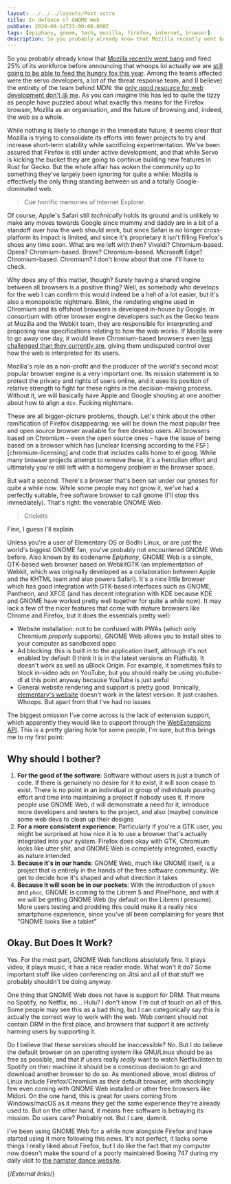 ```yaml
---
layout: ../../../layouts/Post.astro
title: In defence of GNOME Web
pubDate: 2020-08-14T23:00:00.000Z
tags: [epiphany, gnome, tech, mozilla, firefox, internet, browser]
description: So you probably already know that Mozilla recently went bang and fired 25% of its workforce before announcing that whoops lol actually we are still going to be able to feed the hungry fox this year…
---
```


So you probably already know that [Mozilla recently went bang][mozilla-went-bang] and fired 25% of its workforce before announcing that whoops lol actually we are [still going to be able to feed the hungry fox this year][mozilla-google-search]. Among the teams affected were the servo developers, a lot of the threat response team, and (I believe) the entirety of the team behind MDN: the [only good resource for web development don't @ me][mdn]. As you can imagine this has led to quite the tizzy as people have puzzled about what exactly this means for the Firefox browser, Mozilla as an organisation, and the future of browsing and, indeed, the web as a whole.

While nothing is likely to change in the immediate future, it seems clear that Mozilla is trying to consolidate its efforts into fewer projects to try and increase short-term stability while sacrificing experimentation. We've been assured that Firefox is still under active development, and that while Servo is kicking the bucket they are going to continue building new features in Rust for Gecko. But the whole affair has woken the community up to something they've largely been ignoring for quite a while: Mozilla is effectively the only thing standing between us and a totally Google-dominated web.

> Cue horrific memories of Internet Explorer.

Of course, Apple's Safari still _technically_ holds its ground and is unlikely to make any moves towards Google since mummy and daddy are in a bit of a standoff over how the web should work, but since Safari is no longer cross-platform its impact is limited, and since it's proprietary it isn't filling Firefox's shoes any time soon. What are we left with then? Vivaldi? Chromium-based. Opera? Chromium-based. Brave? Chromium-based. Microsoft Edge? Chromium-based. Chromium? I don't know about that one. I'll have to check.

Why does any of this matter, though? Surely having a shared engine between all browsers is a positive thing? Well, as somebody who develops for the web I can confirm this would indeed be a hell of a lot easier, but it's also a monopolistic nightmare. Blink, the rendering engine used in Chromium and its offshoot browsers is developed in-house by Google. In consortium with other browser engine developers such as the Gecko team at Mozilla and the Webkit team, they are responsible for interpreting and proposing new specifications relating to how the web works. If Mozilla were to go away one day, it would leave Chromium-based browsers even [less challenged than they currently are][chromium-unchallenged], giving them undisputed control over how the web is interpreted for its users.

Mozilla's role as a non-profit and the producer of the world's second most popular browser engine is a very important one. Its mission statement is to protect the privacy and rights of users online, and it uses its position of relative strength to fight for these rights in the decision-making process. Without it, we will basically have Apple and Google shouting at one another about how to align a `div`. Fucking nightmare.

These are all bigger-picture problems, though. Let's think about the other ramification of Firefox disappearing: we will be down the most popular free and open source browser available for free desktop users. All browsers based on Chromium – even the open source ones – have the issue of being based on a browser which has [unclear licensing according to the FSF][chromium-licensing] and code that includes calls home to el goog. While many browser projects attempt to remove these, it's a herculian effort and ultimately you're still left with a homogeny problem in the browser space.

But wait a second. There's a browser that's been sat under our gnoses for quite a while now. While some people may not gnow it, we've had a perfectly suitable, free software browser to call gnome (I'll stop this immediately). That's right: the venerable GNOME Web.

> Crickets

Fine, I guess I'll explain.

Unless you're a user of Elementary OS or Bodhi Linux, or are just the world's biggest GNOME fan, you've probably not encountered GNOME Web before. Also known by its codename _Epiphany_, GNOME Web is a simple, GTK-based web browser based on WebkitGTK (an implementation of Webkit, which was originally developed as a collaboration between Apple and the KHTML team and also powers Safari). It's a nice little browser which has good integration with GTK-based interfaces such as GNOME, Pantheon, and XFCE (and has decent integration with KDE because KDE and GNOME have worked pretty well together for quite a while now). It may lack a few of the nicer features that come with mature browsers like Chrome and Firefox, but it does the essentials pretty well:

- Website installation: not to be confused with PWAs (which only Chromium _properly_ supports), GNOME Web allows you to install sites to your computer as sandboxed apps
- Ad blocking: this is built in to the application itself, although it's not enabled by default (I think it is in the latest versions on Flathub). It doesn't work as well as uBlock Origin. For example, it sometimes fails to block in-video ads on YouTube, but you should really be using youtube-dl at this point anyway because YouTube is just awful
- General website rendering and support is pretty good. Ironically, [elementary's website][elementary] doesn't work in the latest version. It just crashes. Whoops. But apart from that I've had no issues

The biggest omission I've come across is the lack of extension support, which apparently they would like to support through the [WebExtensions API][webextensions-api]. This is a pretty glaring hole for some people, I'm sure, but this brings me to my first point:

## Why should I bother?

1. **For the good of the software**: Software without users is just a bunch of code. If there is genuinely no desire for it to exist, it will soon cease to exist. There is no point in an individual or group of individuals pouring effort and time into maintaining a project if nobody uses it. If more people use GNOME Web, it will demonstrate a need for it, introduce more developers and testers to the project, and also (maybe) convince some web devs to clean up their designs
2. **For a more consistent experience**: Particularly if you're a GTK user, you might be surprised at how nice it is to use a browser that's actually integrated into your system. Firefox does okay with GTK, Chromium looks like utter shit, and GNOME Web is completely integrated, exactly as nature intended
3. **Because it's in our hands**: GNOME Web, much like GNOME itself, is a project that is entirely in the hands of the free software community. We get to decide how it's shaped and what direction it takes
4. **Because it will soon be in our pockets**: With the introduction of `phosh` and `phoc`, GNOME is coming to the Librem 5 and PinePhone, and with it we will be getting GNOME Web (by default on the Librem I presume). More users testing and prodding this could make it a really nice smartphone experience, since you've all been complaining for years that "GNOME looks like a tablet"

## Okay. But Does It Work?

Yes. For the most part, GNOME Web functions absolutely fine. It plays video, it plays music, it has a nice reader mode. What won't it do? Some important stuff like video conferencing on Jitsi and all of that stuff we probably shouldn't be doing anyway.

One thing that GNOME Web does not have is support for DRM. That means no Spotify, no Netflix, no… Hulu? I don't know. I'm out of touch on all of this. Some people may see this as a bad thing, but I can categorically say this is actually the correct way to work with the web. Web content should not contain DRM in the first place, and browsers that support it are actively harming users by supporting it.

Do I believe that these services should be inaccessible? No. But I do believe the default browser on an operating system like GNU/Linux should be as free as possible, and that if users really _really_ want to watch Netflix/listen to Spotify on their machine it should be a conscious decision to go and download another browser to do so. As mentioned above, most distros of Linux include Firefox/Chromium as their default browser, with shockingly few even coming with GNOME Web installed or other free browsers like Midori. On the one hand, this is great for users coming from Windows/macOS as it means they get the same experience they're already used to. But on the other hand, it means free software is betraying its mission. Do users care? Probably not. But I care, damnit.

I've been using GNOME Web for a while now alongside Firefox and have started using it more following this news. It's not perfect, it lacks some things I really liked about Firefox, but I do like the fact that my computer now doesn't make the sound of a poorly maintained Boeing 747 during my daily visit to [the hamster dance website][hamster-dance].

{/*External links*/}

[chromium-licensing0]: https://libreplanet.org/wiki/List_of_software_that_does_not_respect_the_Free_System_Distribution_Guidelines#chromium-browser
[chromium-unchallenged]: https://news.softpedia.com/news/chromium-browsers-running-on-at-least-77-of-all-desktop-computers-529886.shtml
[elementary]: https://elementary.io
[hamster-dance]: https://hamster.dance/hamsterdance/
[mdn]: https://developer.mozilla.org/
[mozilla-google-search]: https://www.theregister.com/2020/08/14/mozilla_google_search/
[mozilla-went-bang]: https://www.theregister.com/2020/08/11/mozilla_staff_layoffs_products_revenue/
[webextensions-api]: https://wiki.gnome.org/Apps/Web/Docs/FrequentlyAskedQuestions
